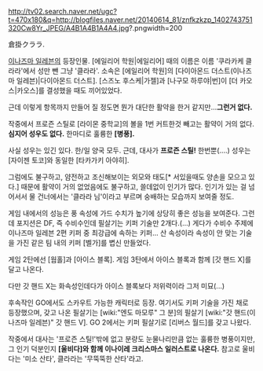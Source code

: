 http://tv02.search.naver.net/ugc?t=470x180&q=http://blogfiles.naver.net/20140614_81/znfkzkzp_1402743751320Cw8Yr_JPEG/A4B1A4B1A4A4.jpg?.pngwidth=200

倉掛クララ.

[[이나즈마 일레븐]]의 등장인물. [에일리어 학원|에일리어] 때의 이름은 이름 '쿠라카케 클라라'에서 성만 뺀 그냥 '클라라'. 소속은 [에일리어 학원]의 [다이아몬드 더스트(이나즈마 일레븐)|다이아몬드 더스트]. [스즈노 후스케|가젤]과 [나구모 하루야|번]이 [더 카오스|카오스]를 결성했을 때도 끼어있었다.

근데 이렇게 항목까지 만들어 질 정도면 뭔가 대단한 활약을 한거 같지만...'''그런거 없다.'''

작중에서 프로즌 스틸로 [라이몬 중학교]의 볼을 1번 커트한것 빼고는 활약이 거의 없다. '''심지어 성우도 없다.''' 한마디로 훌륭한 '''[병풍].'''

사실 성우는 있긴 있다. 한/일 양국 모두. 근데, 대사가  '''프로즌 스틸!''' 한번뿐(....) 성우는 [자이젠 토코]와 동일한 [타카가키 아야히].

그럼에도 불구하고, 얌전하고 조신해보이는 외모와 태도[* 서있을때도 양손을 모으고 있다.] 때문에 활약이 거의 없었음에도 불구하고, 쓸데없이 인기가 많다. 인기가 있는 걸 넘어서서 물 건너에서는 '클라라 님'이라고 부르며 숭배하는 모습까지 보여줄 정도.

게임 내에서의 성능은 풍 속성에 가드 수치가 높기에 상당히 좋은 성능을 보여준다. 그런데 포지션은 DF, 즉 수비수인데 필살기는 키퍼 기술만 2개다.(...) 게다가 수비수 주제에 이나즈마 일레븐 2편 키퍼 중 최강급에 속하는 키퍼... 산 속성이라 속성이 안 맞는 기술을 가진 같은 팀 내의 키퍼 [벨가]를 볍신 만들었다.

게임 2탄에선 [웜홀]과 [아이스 블록]. 게임 3탄에서 아이스 블록과 함께 [갓 핸드 X]를 달고 나온다.

다만 갓 핸드 X는 화속성인데다가 아이스 블록보다 저위력이라 그저 미묘(...)

후속작인 GO에서도 스카우트 가능한 캐릭터로 등장. 여기서도 키퍼 기술을 가진 채로 등장했으며, 갖고 나온 필살기는 [wiki:"엔도 마모루" 그 분]의 필살기 [wiki:"갓 핸드(이나즈마 일레븐)" 갓 핸드 V]. GO 2에서는 키퍼 필살기로 [리버스 월드]를 갖고 나왔다.

작중에서 대사는 '프로즌 스틸!'밖에 없고 분량도 눈물나리만큼 없는 훌륭한 병풍이지만, 그 인기 덕분인지 '''[울비다]와 함께 이나이레 크리스마스 일러스트로 나온다.''' 참고로 울비다는 '미소 산타', 클라라는 '무뚝뚝한 산타'라고.
